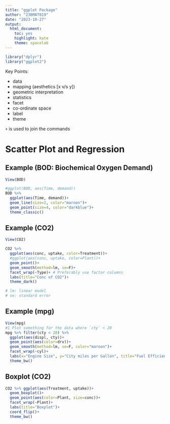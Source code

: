 ```yaml
---
title: "ggplot Package"
author: "23BMAT019"
date: "2023-10-27"
output: 
  html_document: 
    toc: yes
    highlight: kate
    theme: spacelab
---
```


```r
library("dplyr")
library("ggplot2")
```

Key Points:

- data
- mapping (aesthetics [x v/s y])
- geometric interpretation
- statistics
- facet
- co-ordinate space
- label
- theme

`+` is used to join the commands

# Scatter Plot and Regression

## Example (BOD: Biochemical Oxygen Demand)
```r
View(BOD)

#ggplot(BOD, aes(Time, demand))
BOD %>%
  ggplot(aes(Time, demand))+
  geom_line(size=2, color="maroon")+
  geom_point(size=4, color="darkblue")+
  theme_classic()
```

## Example (CO2)
```r
View(CO2)

CO2 %>%
  ggplot(aes(conc, uptake, color=Treatment))+
  #ggplot(aes(conc, uptake, color=Plant))+
  geom_point()+
  geom_smooth(method=lm, se=F)+
  facet_wrap(~Type)+ # Preferably use factor columns
  labs(title="Conc of CO2")+
  theme_dark()

# lm: linear model
# se: standard error
```

## Example (mpg)
```r
View(mpg)
#1 Plot something for the data where `cty` < 20
mpg %>% filter(cty < 20) %>%
  ggplot(aes(displ, cty))+
  geom_point(aes(color=drv))+
  geom_smooth(method=lm, se=F, color="maroon")+
  facet_wrap(~cyl)+
  labs(x="Engine Size", y="City miles per Gallon", title="Fuel Efficiency")+
  theme_bw()
```

## Boxplot (CO2)
```r
CO2 %>% ggplot(aes(Treatment, uptake))+
  geom_boxplot()+
  geom_point(aes(color=Plant, size=conc))+
  facet_wrap(~Plant)+
  labs(title="Boxplot")+
  coord_flip()+
  theme_bw()
```

